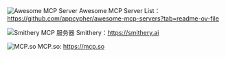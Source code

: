 ![Awesome MCP Server](/chatper5/mcp2.png)
 Awesome MCP Server List：https://github.com/appcypher/awesome-mcp-servers?tab=readme-ov-file


![Smithery MCP 服务器](/chatper5/mcp1.png)
 Smithery：https://smithery.ai

![MCP.so](/chatper5/mcp3.png)
 MCP.so: https://mcp.so